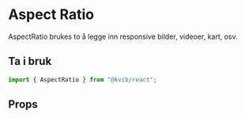 


# Aspect Ratio

AspectRatio brukes to å legge inn responsive bilder, videoer, kart, osv.

## Ta i bruk

```jsx
import { AspectRatio } from "@kvib/react";
```

## Props


